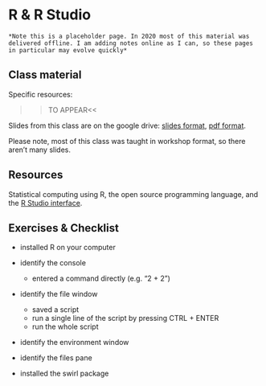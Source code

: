 # R & R Studio

```block
*Note this is a placeholder page. In 2020 most of this material was delivered offline. I am adding notes online as I can, so these pages in particular may evolve quickly*
```

## Class material

Specific resources:
  
  >>TO APPEAR<<
  
Slides from this class are on the google drive: [slides format](), [pdf format](). 

Please note, most of this class was taught in workshop format, so there aren't many slides.
  
## Resources

  Statistical computing using R, the open source programming language, and the [R Studio interface](https://rstudio.com/).

## Exercises & Checklist

* installed R on your computer

* identify the console
  * entered a command directly (e.g. "2 + 2")

* identify the file window
  * saved a script
  * run a single line of the script by pressing CTRL + ENTER
  * run the whole script

* identify the environment window

* identify the files pane

* installed the swirl package

